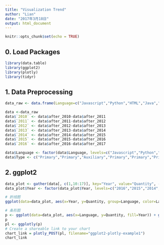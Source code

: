 ```yaml
---
title: "Visualization Trend"
author: "Lian"
date: "2017年3月18日"
output: html_document
---
```


```r
knitr::opts_chunk$set(echo = TRUE)
```

## 0. Load Packages
```r
library(data.table)
library(ggplot2)
library(plotly)
library(tidyr)
```

## 1. Data Preprocessing
```r
data_raw <- data.frame(Language=c("Javascript","Python","HTML","Java","R","C++","CSS","Jupyter Notebook"), after_2010=c(13157,4469,3679,2679,1933,1795,1120,908),  after_2011=c(13047,4411,3678,2571,1933,1758,1118,908), after_2012=c(12780,4299,3675,2460,1917,1679,1114,908), after_2013=c(12073,4061,3649,2194,1879,1537,1103,906), after_2014=c(10574,3605,3585,1894,1769,1331,957,902), after_2015=c(8187,2854,3417,1477,1448,1030,689,891), after_2016=c(5082,1857,2220,850,969,602,410,810), after_2017=c(948,465,478,156,215,107,80,236))
```

```r
data <-data_raw
data$`2010` <- data$after_2010-data$after_2011
data$`2011` <- data$after_2011-data$after_2012
data$`2012` <- data$after_2012-data$after_2013
data$`2013` <- data$after_2013-data$after_2014
data$`2014` <- data$after_2014-data$after_2015
data$`2015` <- data$after_2015-data$after_2016
data$`2016` <- data$after_2016-data$after_2017

data$Language <- factor(data$Language, levels=c("Javascript","Python","HTML","Java","R","C++","CSS","Jupyter Notebook"))
data$Type <- c("Primary","Primary","Auxiliary","Primary","Primary","Primary","Auxiliary","Auxiliary")
```

## 2. ggplot2
```r
data_plot <- gather(data[, c(1,10:17)], key="Year", value="Quantity", -c(Language, Type))
data_plot$Year <- factor(data_plot$Year, levels=c("2016","2015","2014","2013","2012","2011","2010"))
```

```r
# 折线图
ggplot(data=data_plot, aes(x=Year, y=Quantity, group=Language, color=Language)) + geom_line(size=1.2)  + geom_point(aes(shape=Language), size=2) + theme_bw() + scale_shape_manual(values=1:8)
```

```r
# 条形图
p <- ggplot(data=data_plot, aes(x=Language, y=Quantity, fill=Year)) + geom_bar(stat="identity") + theme_bw() + theme(axis.text.x=element_text(angle=45,hjust=1,vjust=1)) + ggtitle("Visualization Language Trend from 2010 to 2016") + facet_wrap(~Type, scales="free_x")
p
pl <- ggplotly(p)
# Create a shareable link to your chart
chart_link = plotly_POST(pl, filename="ggplot2-plotly-example1")
chart_link
```





